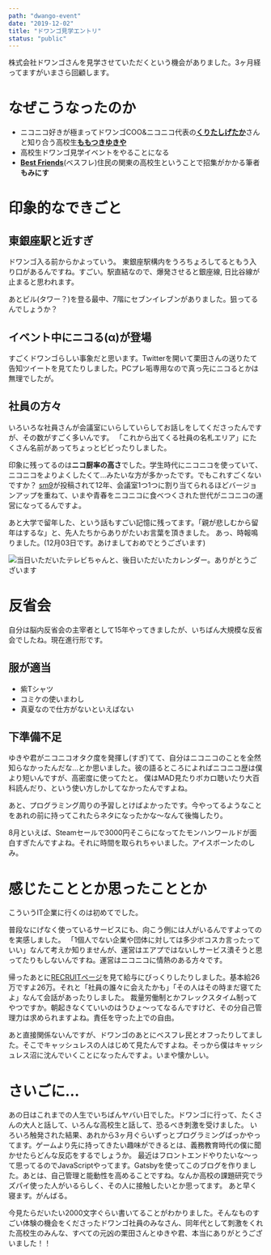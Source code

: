---
path: "dwango-event"
date: "2019-12-02"
title: "ドワンゴ見学エントリ"
status: "public"
---

株式会社ドワンゴさんを見学させていただくという機会がありました。3ヶ月経ってますがいまさら回顧します。

# なぜこうなったのか

* ニコニコ好きが極まってドワンゴCOO&ニコニコ代表の[**くりたしげたか**](https://twitter.com/sigekun)さんと知り合う高校生[**ももつきゆきや**](https://twitter.com/@yukiyalien/)
* 高校生ドワンゴ見学イベントをやることになる
* [**Best Friends**](https://best-friends.chat)(ベスフレ)住民の関東の高校生ということで招集がかかる筆者**もみにす**

# 印象的なできごと

## 東銀座駅と近すぎ

ドワンゴ入る前からかよっていう。
東銀座駅構内をうろちょろしてるともう入り口があるんですね。すごい。駅直結なので、爆発させると銀座線, 日比谷線が止まると思われます。

あとビル(タワー？)を登る最中、7階にセブンイレブンがありました。狙ってるんでしょうか？

## イベント中にニコる(α)が登場

すごくドワンゴらしい事象だと思います。Twitterを開いて栗田さんの送りたて告知ツイートを見てたりしました。PCプレ垢専用なので真っ先にニコるとかは無理でしたが。

## 社員の方々

いろいろな社員さんが会議室にいらしていらしてお話しをしてくださったんですが、その数がすごく多いんです。
「これから出てくる社員の名札エリア」にたくさん名前があってちょっとビビったりしました。

印象に残ってるのは**ニコ厨率の高さ**でした。学生時代にニコニコを使っていて、ニコニコをよりよくしたくて…みたいな方が多かったです。でもこれすごくないですか？
[sm9](https://www.nicovideo.jp/watch/sm9)が投稿されて12年、会議室1つ1つに割り当てられるほどバージョンアップを重ねて、いまや青春をニコニコに食べつくされた世代がニコニコの運営になってるんですよ。

あと大学で留年した、という話もすごい記憶に残ってます。「親が悲しむから留年はするな」と、先人たちからありがたいお言葉を頂きました。
あっ、時報鳴りました。(12月03日です。あけましておめでとうございます)

<img className="max-w-sm" src={Img} alt="当日いただいたテレビちゃんと、後日いただいたカレンダー。ありがとうございます"/>

# 反省会

自分は脳内反省会の主宰者として15年やってきましたが、いちばん大規模な反省会でしたね。現在進行形です。

## 服が適当

* 紫Tシャツ
* コミケの使いまわし
* 真夏なので仕方がないといえばない

## 下準備不足

ゆきや君がニコニコオタク度を発揮し(すぎ)てて、自分はニコニコのことを全然知らなかったんだな…とか思いました。彼の語るところによればニコニコ歴は僕より短いんですが、高密度に使ってたと。
僕はMAD見たりボカロ聴いたり大百科読んだり、という使い方しかしてなかったんですよね。

あと、プログラミング周りの予習しとけばよかったです。今やってるようなことをあれの前に持ってこれたらネタになったかな～なんて後悔したり。

8月といえば、Steamセールで3000円そこらになってたモンハンワールドが面白すぎたんですよね。それに時間を取られちゃいました。アイスボーンたのしみ。

# 感じたこととか思ったこととか

こういうIT企業に行くのは初めてでした。

普段なにげなく使っているサービスにも、向こう側には人がいるんですよってのを実感しました。 
「1個人でない企業や団体に対しては多少ボコスカ言ったっていい」なんて考えか知りませんが、運営はエアプではないしサービス潰そうと思ってたりもしないんですね。運営はニコニコに情熱のある方々です。 

帰ったあとに[RECRUITページ](https://dwango.co.jp/saiyo/)を見て給与にびっくりしたりしました。基本給26万ですよ26万。それと「社員の誰々に会えたかも」「その人はその時まだ寝てたよ」なんて会話があったりしました。
裁量労働制とかフレックスタイム制ってやつですか。朝起きなくていいのはうひょ～ってなるんですけど、その分自己管理力は求められますよね。責任を守った上での自由。

あと直接関係ないんですが、ドワンゴのあとにベスフレ民とオフったりしてました。そこでキャッシュレスの人はじめて見たんですよね。そっから僕はキャッシュレス沼に沈んでいくことになったんですよ。いまや懐かしい。

# さいごに…

あの日はこれまでの人生でいちばんヤバい日でした。ドワンゴに行って、たくさんの大人と話して、いろんな高校生と話して、恐るべき刺激を受けました。
いろいろ触発された結果、あれから3ヶ月ぐらいずっとプログラミングばっかやってます。ゲームより先に持ってきたい趣味ができるとは、義務教育時代の僕に聞かせたらどんな反応をするでしょうか。 
最近はフロントエンドやりたいな～って思ってるのでJavaScriptやってます。Gatsbyを使ってこのブログを作りました。あとは、自己管理と能動性を高めることですね。なんか高校の課題研究でラズパイ使った人がいるらしく、その人に接触したいとか思ってます。 あと早く寝ます。がんばる。

今見たらだいたい2000文字ぐらい書いてることがわかりました。そんなものすごい体験の機会をくださったドワンゴ社員のみなさん、同年代として刺激をくれた高校生のみんな、すべての元凶の栗田さんとゆきや君、本当にありがとうございました！！




